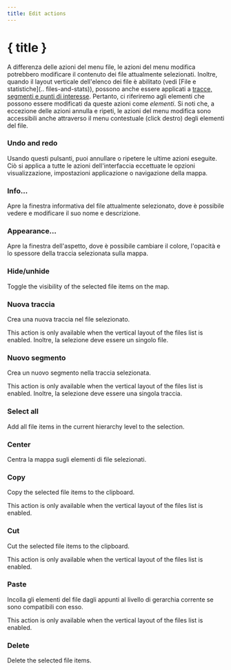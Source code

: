 ```yaml
---
title: Edit actions
---
```


<script lang="ts">
</script>

# { title }

A differenza delle azioni del menu file, le azioni del menu modifica potrebbero modificare il contenuto dei file attualmente selezionati.
Inoltre, quando il layout verticale dell'elenco dei file è abilitato (vedi [File e statistiche](.. files-and-stats)), possono anche essere applicati a [tracce, segmenti e punti di interesse](../gpx).
Pertanto, ci riferiremo agli elementi che possono essere modificati da queste azioni come _elementi_.
Si noti che, a eccezione delle azioni annulla e ripeti, le azioni del menu modifica sono accessibili anche attraverso il menu contestuale (click destro) degli elementi del file.

### <Undo2 size="16" class="inline-block" style="margin-bottom: 2px" /><Redo2 size="16" class="inline-block" style="margin-bottom: 2px" /> Undo and redo

Usando questi pulsanti, puoi annullare o ripetere le ultime azioni eseguite.
Ciò si applica a tutte le azioni dell'interfaccia eccettuate le opzioni visualizzazione, impostazioni applicazione o navigazione della mappa.

### <Info size="16" class="inline-block" style="margin-bottom: 2px" /> Info...

Apre la finestra informativa del file attualmente selezionato, dove è possibile vedere e modificare il suo nome e descrizione.

### <PaintBucket size="16" class="inline-block" style="margin-bottom: 2px" /> Appearance...

Apre la finestra dell'aspetto, dove è possibile cambiare il colore, l'opacità e lo spessore della traccia selezionata sulla mappa.

### <EyeOff size="16" class="inline-block" style="margin-bottom: 2px" /> Hide/unhide

Toggle the visibility of the selected file items on the map.

### <Plus size="16" class="inline-block" style="margin-bottom: 2px" /> Nuova traccia

Crea una nuova traccia nel file selezionato.

<DocsNote>

This action is only available when the vertical layout of the files list is enabled.
Inoltre, la selezione deve essere un singolo file.

</DocsNote>

### <Plus size="16" class="inline-block" style="margin-bottom: 2px" /> Nuovo segmento

Crea un nuovo segmento nella traccia selezionata.

<DocsNote>

This action is only available when the vertical layout of the files list is enabled.
Inoltre, la selezione deve essere una singola traccia.

</DocsNote>

### <FileStack size="16" class="inline-block" style="margin-bottom: 2px" /> Select all

Add all file items in the current hierarchy level to the selection.

### <Maximize size="16" class="inline-block" style="margin-bottom: 2px" /> Center

Centra la mappa sugli elementi di file selezionati.

### <ClipboardCopy size="16" class="inline-block" style="margin-bottom: 2px" /> Copy

Copy the selected file items to the clipboard.

<DocsNote>

This action is only available when the vertical layout of the files list is enabled.

</DocsNote>

### <Scissors size="16" class="inline-block" style="margin-bottom: 2px" /> Cut

Cut the selected file items to the clipboard.

<DocsNote>

This action is only available when the vertical layout of the files list is enabled.

</DocsNote>

### <ClipboardPaste size="16" class="inline-block" style="margin-bottom: 2px" /> Paste

Incolla gli elementi del file dagli appunti al livello di gerarchia corrente se sono compatibili con esso.

<DocsNote>

This action is only available when the vertical layout of the files list is enabled.

</DocsNote>

### <Trash2 size="16" class="inline-block" style="margin-bottom: 2px" /> Delete

Delete the selected file items.
